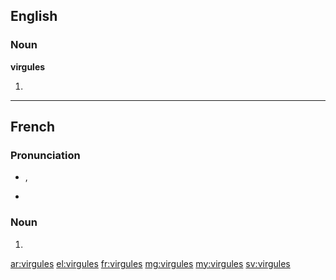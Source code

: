 ==English==

===Noun===
'''virgules'''

# {{plural of|virgule}}

----

==French==

===Pronunciation===
* {{IPA|/viʁ.ɡyl/|lang=fr}}, {{X-SAMPA|/viR.gyl/}}
* {{homophones|lang=fr|virgule|virgulent}}

===Noun===
{{head|fr|plural}} {{f|p}}

# {{plural of|virgule|lang=fr}}

[[ar:virgules]]
[[el:virgules]]
[[fr:virgules]]
[[mg:virgules]]
[[my:virgules]]
[[sv:virgules]]